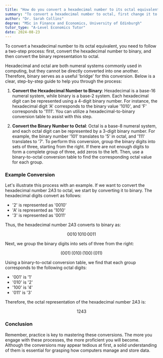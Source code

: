 ```yaml
---
title: "How do you convert a hexadecimal number to its octal equivalent?"
summary: "To convert a hexadecimal number to octal, first change it to binary, then convert the binary to octal."
author: "Dr. Sarah Collins"
degree: "MSc in Finance and Economics, University of Edinburgh"
tutor_type: "A-Level Economics Tutor"
date: 2024-08-23
---
```


To convert a hexadecimal number to its octal equivalent, you need to follow a two-step process: first, convert the hexadecimal number to binary, and then convert the binary representation to octal.

Hexadecimal and octal are both numeral systems commonly used in computing, but they cannot be directly converted into one another. Therefore, binary serves as a useful 'bridge' for this conversion. Below is a clear, step-by-step guide to help you through the process:

1. **Convert the Hexadecimal Number to Binary**: 
   Hexadecimal is a base-16 numeral system, while binary is a base-2 system. Each hexadecimal digit can be represented using a 4-digit binary number. For instance, the hexadecimal digit 'A' corresponds to the binary value '1010', and 'F' corresponds to '1111'. You can utilize a hexadecimal-to-binary conversion table to assist with this step.

2. **Convert the Binary Number to Octal**: 
   Octal is a base-8 numeral system, and each octal digit can be represented by a 3-digit binary number. For example, the binary number '101' translates to '5' in octal, and '111' translates to '7'. To perform this conversion, group the binary digits into sets of three, starting from the right. If there are not enough digits to form a complete group of three, add zeros to the left. Then, use a binary-to-octal conversion table to find the corresponding octal value for each group.

### Example Conversion
Let's illustrate this process with an example. If we want to convert the hexadecimal number $2A3$ to octal, we start by converting it to binary. The hexadecimal digits convert as follows:
- '2' is represented as '0010'
- 'A' is represented as '1010'
- '3' is represented as '0011'

Thus, the hexadecimal number $2A3$ converts to binary as:

$$
0010 \, 1010 \, 0011
$$

Next, we group the binary digits into sets of three from the right:

$$
(001) \, (010) \, (100) \, (011)
$$

Using a binary-to-octal conversion table, we find that each group corresponds to the following octal digits:
- '001' is '1'
- '010' is '2'
- '100' is '4'
- '011' is '3'

Therefore, the octal representation of the hexadecimal number $2A3$ is:

$$
1243
$$

### Conclusion
Remember, practice is key to mastering these conversions. The more you engage with these processes, the more proficient you will become. Although the conversions may appear tedious at first, a solid understanding of them is essential for grasping how computers manage and store data.
    